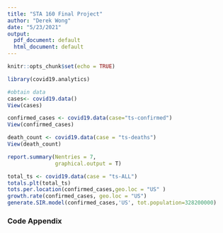 ```yaml
---
title: "STA 160 Final Project"
author: "Derek Wong"
date: "5/23/2021"
output:
  pdf_document: default
  html_document: default
---
```


```r
knitr::opts_chunk$set(echo = TRUE)
```

```r
library(covid19.analytics)
```


```r
#obtain data
cases<- covid19.data()
View(cases)

```

```r
confirmed_cases <- covid19.data(case="ts-confirmed")
View(confirmed_cases)

death_count <- covid19.data(case = "ts-deaths")
View(death_count)
```

```r
report.summary(Nentries = 7,
               graphical.output = T)
```

```r
total_ts <- covid19.data(case = "ts-ALL")
totals.plt(total_ts)
tots.per.location(confirmed_cases,geo.loc = "US" )
growth.rate(confirmed_cases, geo.loc = "US")
generate.SIR.model(confirmed_cases,'US', tot.population=328200000)

```


### Code Appendix
```r
```